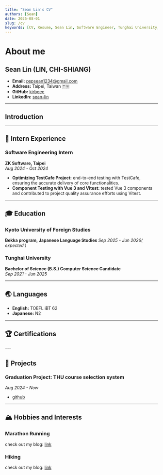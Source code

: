 ```yaml
---
title: "Sean Lin's CV"
authors: [Sean]
date: 2025-08-01
slug: /cv
keywords: [CV, Resume, Sean Lin, Software Engineer, Tunghai University, Computer Science,LIN, CHI-SHIANG]
---
```



# About me
## Sean Lin (LIN, CHI-SHIANG)

- **Email:** pspsean1234@gmail.com
- **Address:** Taipei, Taiwan 🇹🇼
- **GitHub:** [kirbeee](https://github.com/kirbeee)
- **LinkedIn:** [sean-lin](https://www.linkedin.com/in/sean-lin-8a17042a0/)
---
## Introduction

---

## 🚀 Intern Experience

### Software Engineering Intern
**ZK Software, Taipei**  
_Aug 2024 - Oct 2024_
- **Optimizing TestCafe Project:** end-to-end testing with TestCafe, ensuring the accurate delivery of core functionalities.
- **Component Testing with Vue 3 and Vitest:** tested Vue 3 components and contributed to project quality assurance efforts using Vitest.

---

## 🎓 Education

### Kyoto University of Foreign Studies
**Bekka program, Japanese Language Studies**
_Sep 2025 - Jun 2026( expected )_

### Tunghai University
**Bachelor of Science (B.S.) Computer Science Candidate**  
_Sep 2021 - Jun 2025_

---

## 🌏 Languages
- **English:** TOEFL iBT 62
- **Japanese:** N2

---

## 🏆 Certifications
<CredlyBadge />
---

## 🔬 Projects
### Graduation Project: THU course selection system
_Aug 2024 - Now_
- [github](https://github.com/kirbeee/thu-senior-project)


---

## 🏔️ Hobbies and Interests
### Marathon Running
check out my blog: [link](/blog/tags/marathon)

### Hiking
check out my blog: [link](/blog/tags/hiking)